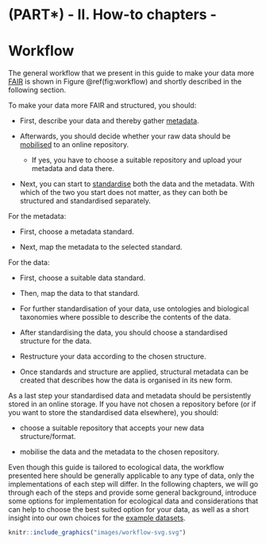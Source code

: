# (PART\*) - II. How-to chapters - {.unnumbered}

# Workflow
 
The general workflow that we present in this guide to make your data more [FAIR](#FAIR) is shown in Figure \@ref(fig:workflow) and shortly described in the following section.

To make your data more FAIR and structured, you should:

-   First, describe your data and thereby gather [metadata](#metadata).

-   Afterwards, you should decide whether your raw data should be [mobilised](#mobilisation) to an online repository.

    -   If yes, you have to choose a suitable repository and upload your metadata and data there.

-   Next, you can start to [standardise](#standardise) both the data and the metadata. With which of the two you start does not matter, as they can both be structured and standardised separately.

For the metadata:

-   First, choose a metadata standard.

-   Next, map the metadata to the selected standard.

For the data:

-   First, choose a suitable data standard.

-   Then, map the data to that standard.

-   For further standardisation of your data, use ontologies and biological taxonomies where possible to describe the contents of the data.

-   After standardising the data, you should choose a standardised structure for the data.

-   Restructure your data according to the chosen structure.

-   Once standards and structure are applied, structural metadata can be created that describes how the data is organised in its new form.

As a last step your standardised data and metadata should be persistently stored in an online storage.
If you have not chosen a repository before (or if you want to store the standardised data elsewhere), you should:

-   choose a suitable repository that accepts your new data structure/format.

-   mobilise the data and the metadata to the chosen repository.

Even though this guide is tailored to ecological data, the workflow presented here should be generally applicable to any type of data, only the implementations of each step will differ.
In the following chapters, we will go through each of the steps and provide some general background, introduce some options for implementation for ecological data and considerations that can help to choose the best suited option for your data, as well as a short insight into our own choices for the [example datasets](#example-datasets).

```r

knitr::include_graphics("images/workflow-svg.svg")

```
